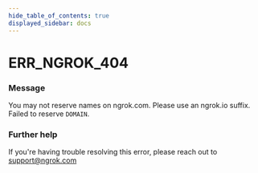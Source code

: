 ```yaml
---
hide_table_of_contents: true
displayed_sidebar: docs
---
```



# ERR_NGROK_404

### Message

You may not reserve names on ngrok.com. Please use an ngrok.io suffix. Failed to reserve `DOMAIN`.

### Further help

If you're having trouble resolving this error, please reach out to [support@ngrok.com](mailto:support@ngrok.com?subject=Help%20with%20ERR_NGROK_404)

<ErrorDetails error="err_ngrok_404" />
